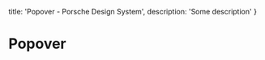 
  title: 'Popover - Porsche Design System',
  description: 'Some description'
}

# Popover <ComponentStatus tagName="p-popover"></ComponentStatus>

<TableOfContents headings={[]} />

